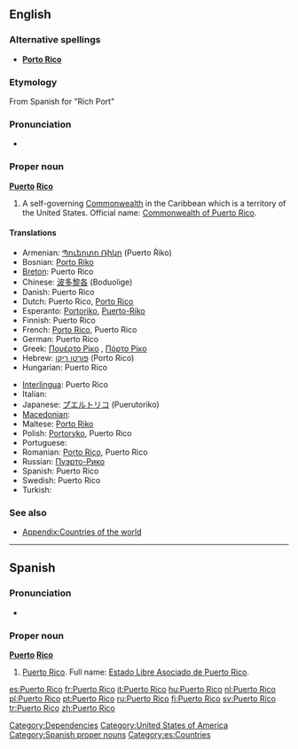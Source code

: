 ==English==

===Alternative spellings===
* '''[[Porto Rico]]'''

===Etymology===
From Spanish for "Rich Port"

===Pronunciation===
* {{a|US}} {{IPA|/ˌpɔɹɾɚˈɹikoʊ/}}

===Proper noun===
{{wikipedia}}
'''[[puerto|Puerto]] [[rico|Rico]]'''

# A self-governing [[Commonwealth]] in the Caribbean which is a territory of the United States. Official name: [[Commonwealth of Puerto Rico]].

====Translations====
{{trans-top|Caribbean Commonwealth}}
* Armenian: [[Պուերտո Ռիկո]] (Puerto Ṙiko)
* Bosnian: [[Porto Riko]] {{m}}
* [[Breton]]: Puerto Rico
* Chinese: [[波多黎各]] (Boduolige)
* Danish: Puerto Rico
* Dutch: Puerto Rico, [[Porto Rico]]
* Esperanto: [[Portoriko]], [[Puerto-Riko]]
* Finnish: Puerto Rico
* French: [[Porto Rico]], Puerto Rico
* German: Puerto Rico
* Greek: [[Πουέρτο Ρίκο]] {{n}}, [[Πόρτο Ρίκο]] {{n}}
* Hebrew: [[פורטו ריקו]] (Porto Rico)
* Hungarian: Puerto Rico
{{trans-mid}}
* [[Interlingua]]: Puerto Rico
* Italian: {{t+|it|Porto Rico|m}}
* Japanese: [[プエルトリコ]] (Puerutoriko)
* [[Macedonian]]: {{t|mk|Порторико|n|tr=Portoríko|sc=Cyrl|xs=Macedonian}}
* Maltese: [[Porto Riko]]
* Polish: [[Portoryko]], Puerto Rico
* Portuguese: {{t+|pt|Porto Rico}}
* Romanian: [[Porto Rico]], Puerto Rico
* Russian: [[Пуэрто-Рико]]
* Spanish: Puerto Rico
* Swedish: Puerto Rico
* Turkish: {{t+|tr|Porto Riko}}
{{trans-bottom}}

===See also===
* [[Appendix:Countries of the world]]

[[Category:Dependencies]]
[[Category:United States of America]]

----

==Spanish==

===Pronunciation===
* {{IPA|/ˌpwertoˈriko/|lang=es}}

===Proper noun===
'''[[puerto|Puerto]] [[rico|Rico]]'''

# [[Puerto Rico#English|Puerto Rico]]. Full name: [[Estado Libre Asociado de Puerto Rico]].

[[Category:Spanish proper nouns]]
[[Category:es:Countries]]

[[es:Puerto Rico]]
[[fr:Puerto Rico]]
[[it:Puerto Rico]]
[[hu:Puerto Rico]]
[[nl:Puerto Rico]]
[[pl:Puerto Rico]]
[[pt:Puerto Rico]]
[[ru:Puerto Rico]]
[[fi:Puerto Rico]]
[[sv:Puerto Rico]]
[[tr:Puerto Rico]]
[[zh:Puerto Rico]]